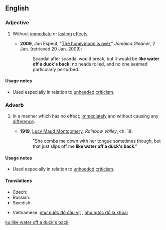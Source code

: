 ==English==

===Adjective===
{{head|en|adjective|head=[[like]] [[water]] [[off]] [[a]] [[duck]][['s]] [[back]]}}

# {{context|simile|colloquial|lang=en}} Without [[immediate]] or [[lasting]] [[effect]]s.
#* '''2009''', Jan Espeut, "[http://www.jamaica-gleaner.com/gleaner/20090102/cleisure/cleisure2.html The honeymoon is over]," ''Jamaica Gleaner'', 2 Jan. (retrieved 20 Jan. 2009):
#*: Scandal after scandal would break, but it would be '''like water off a duck's back'''; no heads rolled, and no one seemed particularly perturbed.

====Usage notes====
* Used especially in relation to [[unheeded]] [[criticism]].

===Adverb===
{{head|en|adverb|head=[[like]] [[water]] [[off]] [[a]] [[duck]][['s]] [[back]]}}

# {{context|simile|colloquial|lang=en}} In a manner which has no effect; [[immediately]] and without causing any [[difference]].
#* '''1919''', [[w:Lucy Maud Montgomery|Lucy Maud Montgomery]], ''Rainbow Valley'', ch. 18:
#*: "She combs me down with her tongue sometimes though, but that just slips off me '''like water off a duck's back'''."

====Usage notes====
* Used especially in relation to [[unheeded]] [[criticism]].

====Translations====
{{trans-top|adjective and adverb: without effects; in a manner having no effect}}
* Czech: {{t-|cs|jedním uchem tam, druhým ven}}
* Russian: {{t+|ru|как с гу́ся вода́|sc=Cyrl|tr=kak c gúsja vodá}} <!--like water from a goose-->
* Swedish: {{t-|sv|som vatten på en gås}}
{{trans-mid}}
* Vietnamese: [[như nước đổ đầu vịt]]<!--Vietnamese: like water off a duck's head-->, [[như nước đổ lá khoai]]<!--Vietnamese: like water off a taro leaf-->
{{trans-bottom}}

[[ku:like water off a duck's back]]